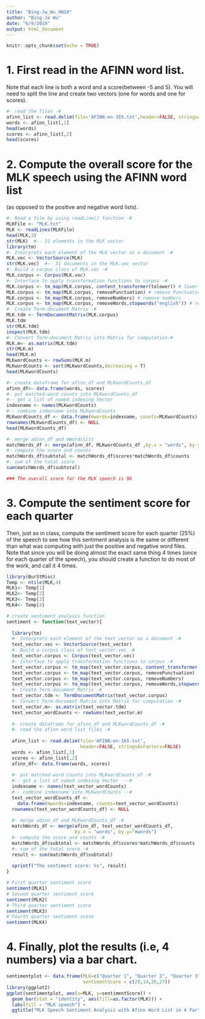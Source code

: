 ```yaml
---
title: "Bing-Jw_Wu_HW10"
author: "Bing-Je Wu"
date: "6/9/2019"
output: html_document
---
```


```r
knitr::opts_chunk$set(echo = TRUE)
```

# 1. First read in the AFINN word list. 
Note that each line is both a word and a score(between -5 and 5). You will need to split the line and create two vectors (one for words and one for scores).
```r
#- read the files -#
afinn_list <- read.delim(file='AFINN-en-165.txt',header=FALSE, stringsAsFactors=FALSE)
words <- afinn_list[,1]
head(words)
scores <- afinn_list[,2]
head(scores)

```

# 2. Compute the overall score for the MLK speech using the AFINN word list 
(as opposed to the positive and negative word lists).
```r
#- Read a file by using readLine() function -#
MLKFile <- "MLK.txt"
MLK <- readLines(MLKFile)
head(MLK,3)
str(MLK)  #-- 31 elements in the MLK vector
library(tm)
#- Interprets each element of the MLK vector as a document -#
MLK.vec <- VectorSource(MLK)
str(MLK.vec)  #-- 31 documents in the MLK.vec vector
#- Build a corpus class of MLK.vec -#
MLK.corpus <- Corpus(MLK.vec)
#- Interface to apply transformation functions to corpus -#
MLK.corpus <- tm_map(MLK.corpus, content_transformer(tolower)) # lower caps
MLK.corpus <- tm_map(MLK.corpus, removePunctuation) # remove Punctuation
MLK.corpus <- tm_map(MLK.corpus, removeNumbers) # remove numbers
MLK.corpus <- tm_map(MLK.corpus, removeWords,stopwords("english")) # remove stop words
#- Create Term-document Matrix -#
MLK.tdm <- TermDocumentMatrix(MLK.corpus)
MLK.tdm
str(MLK.tdm)
inspect(MLK.tdm)
#- Convert Term-document Matrix into Matrix for computation-#
MLK.m<- as.matrix(MLK.tdm)
str(MLK.m)
head(MLK.m)
MLKwordCounts <- rowSums(MLK.m)
MLKwordCounts <- sort(MLKwordCounts,decreasing = T)
head(MLKwordCounts)

#- create dataframe for afinn_df and MLKwordCounts_df
afinn_df<- data.frame(words, scores) 
#- put matched-word counts into MLKwordCounts_df
#-- get a list of named indexing Vector 
indexname <- names(MLKwordCounts)
#-- combine indexname into MLKwordCounts
MLKwordCounts_df <- data.frame(mwords=indexname, counts=MLKwordCounts)
rownames(MLKwordCounts_df) <- NULL
head(MLKwordCounts_df)

#- merge adinn_df and mWordslist
matchWords_df <- merge(afinn_df, MLKwordCounts_df ,by.x = "words", by.y="mwords")
#- compute the score and counts
matchWords_df$subtotal <- matchWords_df$scores*matchWords_df$counts
#- sum of the total score
sum(matchWords_df$subtotal)

### The overall score for the MLK speech is 96
```

# 3. Compute the sentiment score for each quarter
Then, just as in class, compute the sentiment score for each quarter (25%) of the speech to see how this sentiment analysis is the same or different than what was computing with just the positive and negative word files. Note that since you will be doing almost the exact same thing 4 times (once for each quarter of the speech), you should create a function to do most of the work, and call it 4 times.
```r
library(BurStMisc)
Temp <- ntile(MLK,4)
MLK1<- Temp[1]
MLK2<- Temp[2]
MLK3<- Temp[3]
MLK4<- Temp[4]

# create sentiment analysis function
sentiment <- function(text_vector){
  
  library(tm)
  #- Interprets each element of the text_vector as a document -#
  text_vector.vec <- VectorSource(text_vector)
  #- Build a corpus class of text_vector.vec -#
  text_vector.corpus <- Corpus(text_vector.vec)
  #- Interface to apply transformation functions to corpus -#
  text_vector.corpus <- tm_map(text_vector.corpus, content_transformer(tolower))
  text_vector.corpus <- tm_map(text_vector.corpus, removePunctuation)
  text_vector.corpus <- tm_map(text_vector.corpus, removeNumbers)
  text_vector.corpus <- tm_map(text_vector.corpus, removeWords,stopwords("english")) 
  #- Create Term-document Matrix -#
  text_vector.tdm <- TermDocumentMatrix(text_vector.corpus)
  #- Convert Term-document Matrix into Matrix for computation -#
  text_vector.m<- as.matrix(text_vector.tdm)
  text_vector_wordCounts <- rowSums(text_vector.m)
  
  #- create dataframe for afinn_df and MLKwordCounts_df -#
  #- read the afinn word list files -#
  
  afinn_list <- read.delim(file='AFINN-en-165.txt', 
                           header=FALSE, stringsAsFactors=FALSE)
  words <- afinn_list[,1]
  scores <- afinn_list[,2]
  afinn_df<- data.frame(words, scores) 
  
  #- put matched-word counts into MLKwordCounts_df -#
  #-- get a list of named indexing Vector  --#
  indexname <- names(text_vector_wordCounts)
  #-- combine indexname into MLKwordCounts --#
  text_vector_wordCounts_df <- 
    data.frame(mwords=indexname, counts=text_vector_wordCounts)
  rownames(text_vector_wordCounts_df) <- NULL
  
  #- merge adinn_df and MLKwordCounts_df -#
  matchWords_df <- merge(afinn_df, text_vector_wordCounts_df,
                         by.x = "words", by.y="mwords")
  #- compute the score and counts -#
  matchWords_df$subtotal <- matchWords_df$scores*matchWords_df$counts
  #- sum of the total score -#
  result <- sum(matchWords_df$subtotal)
  
  sprintf("The sentiment score: %s", result)
}

# First quarter sentiment score
sentiment(MLK1)
# Second quarter sentiment score
sentiment(MLK2)
# Third quarter sentiment score
sentiment(MLK3)
# Fourth quarter sentiment score
sentiment(MLK4)

```

# 4. Finally, plot the results (i.e, 4 numbers) via a bar chart.
```r
sentimentplot <- data.frame(MLK=c("Quarter 1", "Quarter 2", "Quarter 3", "Quarter 4"), 
                            sentimentScore = c(29,14,26,27))
library(ggplot2)
ggplot(sentimentplot, aes(x=MLK, y=sentimentScore)) + 
  geom_bar(stat = "identity", aes(fill=as.factor(MLK))) +
  labs(fill = "MLK speech") +
  ggtitle("MLK Speech Sentiment Analysis with Afinn Word List in 4 Parts")
```
